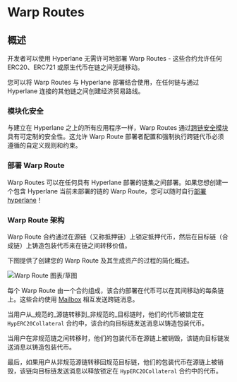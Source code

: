 # Warp Routes

## 概述

开发者可以使用 Hyperlane 无需许可地部署 Warp Routes - 这些合约允许任何 ERC20、ERC721 或原生代币在链之间无缝移动。

您可以将 Warp Routes 与 Hyperlane 部署结合使用，在任何链与通过 Hyperlane 连接的其他链之间创建经济贸易路线。

### 模块化安全

与建立在 Hyperlane 之上的所有应用程序一样，Warp Routes 通过[跨链安全模块](../../protocol/ISM/modular-security.mdx)具有可定制的安全性。这允许 Warp Route 部署者配置和强制执行跨链代币必须遵循的自定义规则和约束。

### 部署 Warp Route

Warp Routes 可以在任何具有 Hyperlane 部署的链集之间部署。如果您想创建一个包含 Hyperlane 当前未部署的链的 Warp Route，您可以随时自行[部署 hyperlane](../../deploy-hyperlane.mdx)！

### Warp Route 架构

Warp Route 合约通过在源链（又称抵押链）上锁定抵押代币，然后在目标链（合成链）上铸造包装代币来在链之间转移价值。

下图提供了创建您的 Warp Route 及其生成资产的过程的简化概述。

![Warp Route 图表/草图](/img/warpcontractdiagram.png)

每个 Warp Route 由一个合约组成，该合约部署在代币可以在其间移动的每条链上。这些合约使用 [Mailbox](../mailbox.mdx) 相互发送跨链消息。

当用户从_规范的_源链转移到_非规范的_目标链时，他们的代币被锁定在 `HypERC20Collateral` 合约中，该合约向目标链发送消息以铸造包装代币。

当用户在非规范链之间转移时，他们的包装代币在源链上被销毁，该链向目标链发送消息以铸造包装代币。

最后，如果用户从非规范源链转移回规范目标链，他们的包装代币在源链上被销毁，该链向目标链发送消息以释放锁定在 `HypERC20Collateral` 合约中的代币。
